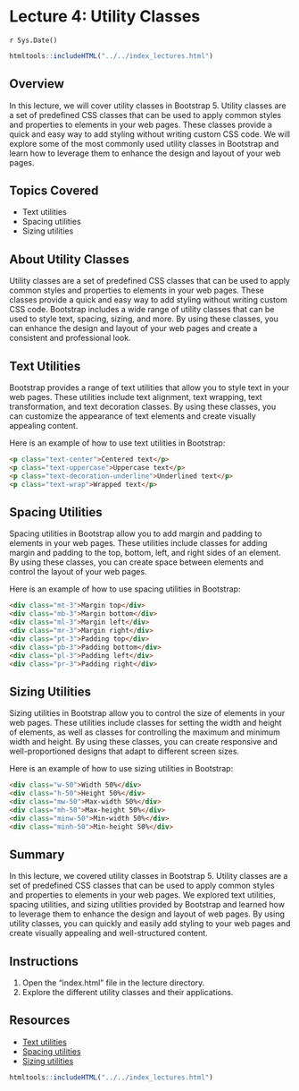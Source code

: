 # Lecture 4: Utility Classes
`r Sys.Date()`

````r
htmltools::includeHTML("../../index_lectures.html")
````


## Overview

In this lecture, we will cover utility classes in Bootstrap 5. Utility
classes are a set of predefined CSS classes that can be used to apply common
styles and properties to elements in your web pages. These classes provide a
quick and easy way to add styling without writing custom CSS code. We will
explore some of the most commonly used utility classes in Bootstrap and learn
how to leverage them to enhance the design and layout of your web pages.

## Topics Covered

- Text utilities
- Spacing utilities
- Sizing utilities

## About Utility Classes

Utility classes are a set of predefined CSS classes that can be used to apply
common styles and properties to elements in your web pages. These classes
provide a quick and easy way to add styling without writing custom CSS code.
Bootstrap includes a wide range of utility classes that can be used to style
text, spacing, sizing, and more. By using these classes, you can enhance the
design and layout of your web pages and create a consistent and professional
look.

## Text Utilities

Bootstrap provides a range of text utilities that allow you to style text in
your web pages. These utilities include text alignment, text wrapping, text
transformation, and text decoration classes. By using these classes, you can
customize the appearance of text elements and create visually appealing
content.

Here is an example of how to use text utilities in Bootstrap:

```html
<p class="text-center">Centered text</p>
<p class="text-uppercase">Uppercase text</p>
<p class="text-decoration-underline">Underlined text</p>
<p class="text-wrap">Wrapped text</p>
```

## Spacing Utilities

Spacing utilities in Bootstrap allow you to add margin and padding to
elements in your web pages. These utilities include classes for adding margin
and padding to the top, bottom, left, and right sides of an element. By using
these classes, you can create space between elements and control the layout
of your web pages.

Here is an example of how to use spacing utilities in Bootstrap:

```html
<div class="mt-3">Margin top</div>
<div class="mb-3">Margin bottom</div>
<div class="ml-3">Margin left</div>
<div class="mr-3">Margin right</div>
<div class="pt-3">Padding top</div>
<div class="pb-3">Padding bottom</div>
<div class="pl-3">Padding left</div>
<div class="pr-3">Padding right</div>
```

## Sizing Utilities

Sizing utilities in Bootstrap allow you to control the size of elements in
your web pages. These utilities include classes for setting the width and
height of elements, as well as classes for controlling the maximum and
minimum width and height. By using these classes, you can create responsive
and well-proportioned designs that adapt to different screen sizes.

Here is an example of how to use sizing utilities in Bootstrap:

```html
<div class="w-50">Width 50%</div>
<div class="h-50">Height 50%</div>
<div class="mw-50">Max-width 50%</div>
<div class="mh-50">Max-height 50%</div>
<div class="minw-50">Min-width 50%</div>
<div class="minh-50">Min-height 50%</div>
```

## Summary

In this lecture, we covered utility classes in Bootstrap 5. Utility classes
are a set of predefined CSS classes that can be used to apply common styles
and properties to elements in your web pages. We explored text utilities,
spacing utilities, and sizing utilities provided by Bootstrap and learned how
to leverage them to enhance the design and layout of web pages. By using
utility classes, you can quickly and easily add styling to your web pages and
create visually appealing and well-structured content.


## Instructions

1. Open the "index.html" file in the lecture directory.
1. Explore the different utility classes and their applications.

## Resources

- [Text utilities](https://getbootstrap.com/docs/5.0/utilities/text/)
- [Spacing utilities](https://getbootstrap.com/docs/5.0/utilities/spacing/)
- [Sizing utilities](https://getbootstrap.com/docs/5.0/utilities/sizing/)


````r
htmltools::includeHTML("../../index_lectures.html")
````

